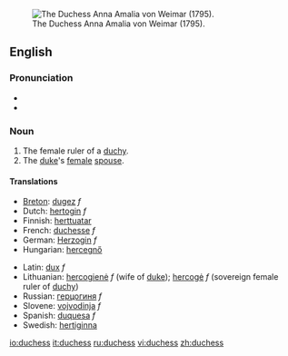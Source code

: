 [[Image:Anna Amalie.jpg|thumb|right|The Duchess Anna Amalia von Weimar (1795).]]


==English==

===Pronunciation===
*{{IPA|/ˈdʌ.tʃəs/}}
*{{SAMPA|/"dV.tS@s/}}

===Noun===
{{en-noun|es}}

#The female ruler of a [[duchy]].
#The [[duke]]'s [[female]] [[spouse]].

====Translations====

{{top}}
*[[Breton]]: [[dugez]] ''f''
*Dutch: [[hertogin]] ''f''
*Finnish: [[herttuatar]]
*French: [[duchesse]] ''f''
*German: [[Herzogin]] ''f''
*Hungarian: [[hercegnő]]
{{mid}}
*Latin: [[dux]] ''f''
*Lithuanian: [[hercogienė]] ''f'' (wife of [[duke]]); [[hercogė]] ''f'' (sovereign female ruler of [[duchy]])
*Russian: [[герцогиня]] ''f''
*Slovene: [[vojvodinja]] ''f''
*Spanish: [[duquesa]] ''f''
*Swedish: [[hertiginna]]
{{bottom}}

[[io:duchess]]
[[it:duchess]]
[[ru:duchess]]
[[vi:duchess]]
[[zh:duchess]]